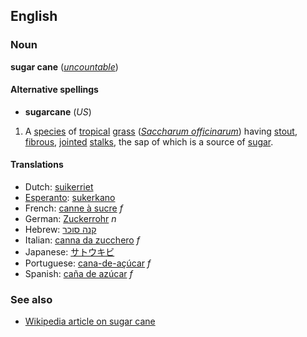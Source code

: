 ==English==
===Noun===
'''sugar cane''' (''[[uncountable]]'')

====Alternative spellings====
*'''sugarcane''' (''US'')

#A [[species]] of [[tropical]] [[grass]] (''[[Saccharum officinarum]]'') having [[stout]], [[fibrous]], [[jointed]] [[stalk]]s, the sap of which is a source of [[sugar]].

====Translations====
*Dutch: [[suikerriet]]
*[[Esperanto]]: [[sukerkano]]
*French: [[canne à sucre]] ''f''
*German: [[Zuckerrohr]] ''n''
*Hebrew: [[קנה סוכר]]
*Italian: [[canna da zucchero]] ''f''
*Japanese: [[サトウキビ]]
*Portuguese: [[cana-de-açúcar]] ''f''
*Spanish: [[caña de azúcar]] ''f''

===See also===
*[[w:sugar cane|Wikipedia article on sugar cane]]